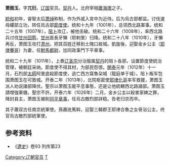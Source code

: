 '''萧图玉'''，字'''兀衍'''。[[辽国|辽国]]官员。[[契丹|契丹]]人。北府宰相[[蕭海瓈|蕭海瓈]]之子。

[[統和|統和]]初年，睿智太后[[萧绰|萧绰]]称制，作为外戚入宮中为近侍。后为烏古部都监。讨伐速母縷部立功，转任烏古部[[節度使|節度使]]。统和十九年（1001年），总领西北路軍事。统和二十五年（1007年），[[阻卜|阻卜]]攻辽，被他击破。统和二十六年（1008年），率西北路兵讨伐[[甘州回鹘|甘州回鹘]]，[[甘州|甘州]]首長牙懶（耶剌里）归降。统和二十八年（1010年），牙懶再反，萧图玉攻打[[肃州|肃州]]，把其百姓迁移到土隗口故城。凱旋後，迎娶金乡公主（[[耶律賽哥|耶律賽哥]]）为妻，任[[駙馬都尉|駙馬都尉]]，加同政事門下平章事。

统和二十九年（1011年），上奏[[辽圣宗|辽圣宗]]分治服属[[契丹|契丹]]的阻卜各部，设置節度使統治管理，被朝廷采纳。節度使不得其材，为部民怨恨。[[開泰_(遼)|開泰]]元年（1012年）十一月，石烈部[[太師|太師]]阿里底殺節度使，逃亡西方窩魯朶城（龍庭单于城）。阻卜叛军包围萧图玉在可敦城。开泰二年（1013年），北院枢密使[[耶律化哥|耶律化哥]]率军救援，萧图玉派人劝说諸部降伏。聖宗以萧图玉能平息事態，还是让他統轄西北路諸部。萧图玉請增強軍備，聖宗不許。开泰六年（1026年）二月，金乡公主以殺害家婢之罪，降封县主，萧图玉被削[[同平章事|同平章事]]，任烏古敵烈部詳稳。告老归京而卒。

其子蕭双古任南京統軍使。孫蕭訛篤斡，迎娶三韓郡王耶律合魯之女骨浴公主，终官烏古敵烈部統軍使。
== 参考资料 ==
*《[[遼史|遼史]]》卷93 列传第23

{{DEFAULTSORT:Xiao}}
[[Category:辽朝官员|Category:辽朝官员]]
[[Category:契丹萧氏|T]]